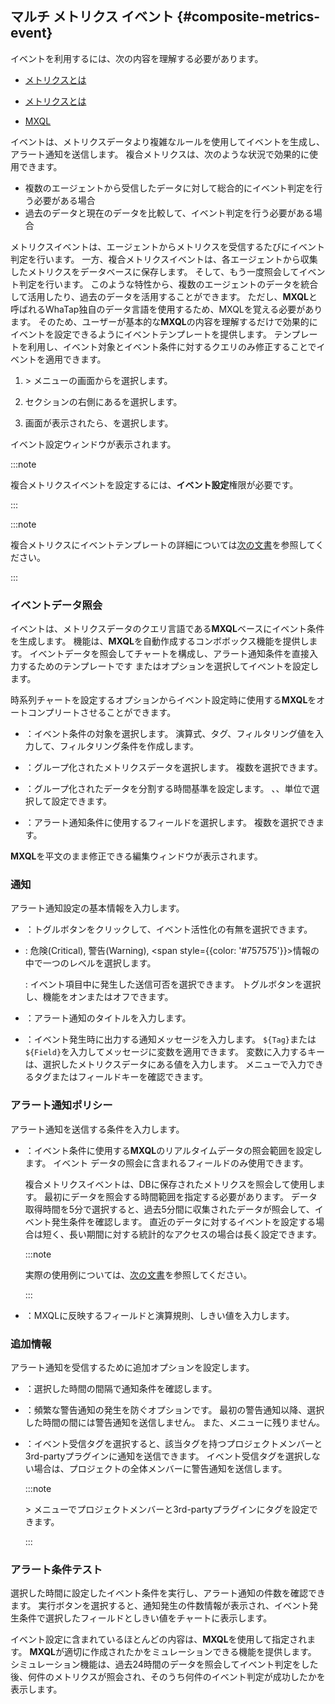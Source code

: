 ## マルチ メトリクス イベント {#composite-metrics-event}

<Cmdname sid="composite_metrics" className="uitext" />イベントを利用するには、次の内容を理解する必要があります。

<Xclude product='npm'>

- [メトリクスとは](metrics-intro)

</Xclude>

<InDoc product='npm'>

- [メトリクスとは](../metrics/common-metrics-intro)

</InDoc>

- [MXQL](../mxql/mxql-overview)

<Cmdname sid="composite_metrics" className="uitext" />イベントは、メトリクスデータより複雑なルールを使用してイベントを生成し、アラート通知を送信します。 複合メトリクスは、次のような状況で効果的に使用できます。

- 複数のエージェントから受信したデータに対して総合的にイベント判定を行う必要がある場合
- 過去のデータと現在のデータを比較して、イベント判定を行う必要がある場合

メトリクスイベントは、エージェントからメトリクスを受信するたびにイベント判定を行います。 一方、複合メトリクスイベントは、各エージェントから収集したメトリクスをデータベースに保存します。 そして、もう一度照会してイベント判定を行います。 このような特性から、複数のエージェントのデータを統合して活用したり、過去のデータを活用することができます。 ただし、**MXQL**と呼ばれるWhaTap独自のデータ言語を使用するため、MXQLを覚える必要があります。 そのため、ユーザーが基本的な**MXQL**の内容を理解するだけで効果的にイベントを設定できるようにイベントテンプレートを提供します。 テンプレートを利用し、イベント対象とイベント条件に対するクエリのみ修正することでイベントを適用できます。

1. <Cmdname sid="event_statistic" className="uitext" /> &gt; <Cmdname sid="event_setting" className="uitext" />メニューの画面から<Cmdname sid="metrics" className="uitext" />を選択します。

2. <Cmdname sid="composite_metrics" className="uitext" />セクションの右側にある<Cmdname sid="add_notification" className="uitext" />を選択します。

3. <Cmdname sid="composite_metrics" className="uitext" />画面が表示されたら、<Cmdname sid="create_new_composite_mxql_event" className="uitext" />を選択します。

イベント設定ウィンドウが表示されます。 

<ImgLang img='set-event-cmetric.png' desc='複合メトリクスイベント設定' />

<Xclude product='server'>

:::note

複合メトリクスイベントを設定するには、**イベント設定**権限が必要です。

:::

</Xclude>

<InDoc product='server,postgresql,java,python,php,nodejs,golang,dotnet,browser'>

:::note

複合メトリクスにイベントテンプレートの詳細については[次の文書](#composite-metrics-template)を参照してください。

:::

</InDoc>

### イベントデータ照会

<Cmdname sid="composite_metrics" className="uitext" />イベントは、メトリクスデータのクエリ言語である<b>MXQL</b>ベースにイベント条件を生成します。 <Cmdname sid="create_new_composite_mxql_event" className="uitext" />機能は、<b>MXQL</b>を自動作成するコンボボックス機能を提供します。 イベントデータを照会してチャートを構成し、アラート通知条件を直接入力するためのテンプレートです <Cmdname sid="widget" className="uitext" />または<Cmdname sid="text" className="uitext" />オプションを選択してイベントを設定します。

<Tabs>
<TabItem value='widget' label='ウィジェット'>

時系列チャートを設定するオプションからイベント設定時に使用する**MXQL**をオートコンプリートさせることができます。

<ImgLang img='set-event-data-view.png' desc='イベントデータ参照' />

- <Cmdname sid="filter" className="uitext" />：イベント条件の対象を選択します。 <LinkImage img="number-01.png" className="ico" />演算式、<LinkImage img="number-02.png" className="ico" />タグ、<LinkImage img="number-03.png" className="ico" />フィルタリング値を入力して、フィルタリング条件を作成します。

  <ImgLang img='set-event-cmetric-filter.png' desc='フィルター' />

- <Cmdname sid="groupby" className="uitext" />：グループ化されたメトリクスデータを選択します。 複数を選択できます。

- <Cmdname sid="timeunit" className="uitext" />：グループ化されたデータを分割する時間基準を設定します。 <Cmdname sid="second" className="uitext" />、<Cmdname sid="minute" className="uitext" />、<Cmdname sid="hour" className="uitext" />単位で選択して設定できます。

- <Cmdname sid="field" className="uitext" />：アラート通知条件に使用するフィールドを選択します。 複数を選択できます。

</TabItem>
<TabItem value='text' label='テキスト'>

**MXQL**を平文のまま修正できる編集ウィンドウが表示されます。

<ImgLang img='set-event-metrics-text.png' desc='メトリクスイベント - テキスト' />

</TabItem>
</Tabs>

### 通知

アラート通知設定の基本情報を入力します。

- <Cmdname sid="enable_events" className="uitext" />：トグルボタンをクリックして、イベント活性化の有無を選択できます。

- <Cmdname sid="level" className="uitext" />: <span class='vslow'>危険(Critical)</span>, <span class='slow'>警告(Warning)</span>, <span style={{color: '#757575'}}>情報</span>の中で一つのレベルを選択します。

  <Cmdname sid="CNT08320" className="uitext" />: イベント項目中に発生した<Cmdname sid="CNT08320" className="uitext" />送信可否を選択できます。 トグルボタンを選択し、機能をオンまたはオフできます。

- <Cmdname sid="title" className="uitext" />：アラート通知のタイトルを入力します。

- <Cmdname sid="message" className="uitext" />：イベント発生時に出力する通知メッセージを入力します。 <code>&#36;&#123;Tag&#125;</code>または<code>&#36;&#123;Field&#125;</code>を入力してメッセージに変数を適用できます。 変数に入力するキーは、選択したメトリクスデータ<Cmdname sid="category" className="uitext" />にある値を入力します。 <Cmdname sid="tag_count" className="uitext" />メニューで入力できるタグまたはフィールドキーを確認できます。

  <ImgLang img='event-config-message-example.png' desc='Message example' />

### アラート通知ポリシー

アラート通知を送信する条件を入力します。

- <Cmdname sid="data_time_range" className="uitext" />：イベント条件に使用する<b>MXQL</b>のリアルタイムデータの照会範囲を設定します。 イベント データの照会に含まれるフィールドのみ使用できます。

  複合メトリクスイベントは、DBに保存されたメトリクスを照会して使用します。 最初にデータを照会する時間範囲を指定する必要があります。 データ取得時間を5分で選択すると、過去5分間に収集されたデータが照会して、イベント発生条件を確認します。 直近のデータに対するイベントを設定する場合は短く、長い期間に対する統計的なアクセスの場合は長く設定できます。 

  <Xclude product="altibase,amazon-cloudwatch,amazon-ecs,azure,cubrid,mongodb,mssql,mssql-v1,mysql,ncloud,oracle-cloud,oracle,redis,server,tibero,browser">

  :::note

  実際の使用例については、[次の文書](#template)を参照してください。

  :::

  </Xclude>

- <Cmdname sid="condition" className="uitext" />：MXQLに反映するフィールドと演算規則、しきい値を入力します。

### 追加情報

アラート通知を受信するために追加オプションを設定します。

- <Cmdname sid="interval" className="uitext" />：選択した時間の間隔で通知条件を確認します。

- <Cmdname sid="silent" className="uitext" />：頻繁な警告通知の発生を防ぐオプションです。 最初の警告通知以降、選択した時間の間には警告通知を送信しません。 また、<Cmdname sid="event_history" className="uitext" />メニューに残りません。

- <Cmdname sid="event_tag" className="uitext" />：イベント受信タグを選択すると、該当タグを持つプロジェクトメンバーと3rd-partyプラグインに通知を送信できます。 イベント受信タグを選択しない場合は、プロジェクトの全体メンバーに警告通知を送信します。

  :::note

  <Cmdname sid="event_statistic" className="uitext" /> &gt; <Cmdname sid="event_receive_configuration" className="uitext" />メニューでプロジェクトメンバーと3rd-partyプラグインにタグを設定できます。

  :::

### アラート条件テスト

<ImgLang img='set-event-cmetric-test.png' desc='イベントルールテスト' />

選択した時間に設定したイベント条件を実行し、アラート通知の件数を確認できます。 実行ボタンを選択すると、通知発生の件数情報が表示され、イベント発生条件で選択したフィールドとしきい値をチャートに表示します。

イベント設定に含まれているほとんどの内容は、**MXQL**を使用して指定されます。 **MXQL**が適切に作成されたかをミュレーションできる機能を提供します。 シミュレーション機能は、過去24時間のデータを照会してイベント判定をした後、何件のメトリクスが照会され、そのうち何件のイベント判定が成功したかを表示します。
